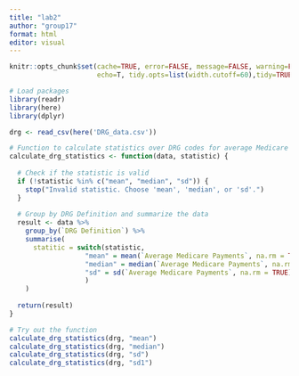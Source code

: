 ```yaml
---
title: "lab2"
author: "group17"
format: html
editor: visual
---
```


```r
knitr::opts_chunk$set(cache=TRUE, error=FALSE, message=FALSE, warning=FALSE,
                      echo=T, tidy.opts=list(width.cutoff=60),tidy=TRUE)

```

```r
# Load packages
library(readr)
library(here)
library(dplyr)
```

```r
drg <- read_csv(here('DRG_data.csv'))
```

```r
# Function to calculate statistics over DRG codes for average Medicare payments
calculate_drg_statistics <- function(data, statistic) {
 
  # Check if the statistic is valid
  if (!statistic %in% c("mean", "median", "sd")) {
    stop("Invalid statistic. Choose 'mean', 'median', or 'sd'.")
  }
  
  # Group by DRG Definition and summarize the data
  result <- data %>%
    group_by(`DRG Definition`) %>% 
    summarise(
      statitic = switch(statistic,
                   "mean" = mean(`Average Medicare Payments`, na.rm = TRUE),
                   "median" = median(`Average Medicare Payments`, na.rm = TRUE),
                   "sd" = sd(`Average Medicare Payments`, na.rm = TRUE),
                   )
    )
  
  return(result)
}
```

```r
# Try out the function
calculate_drg_statistics(drg, "mean")
calculate_drg_statistics(drg, "median")
calculate_drg_statistics(drg, "sd")
calculate_drg_statistics(drg, "sd1")
```
